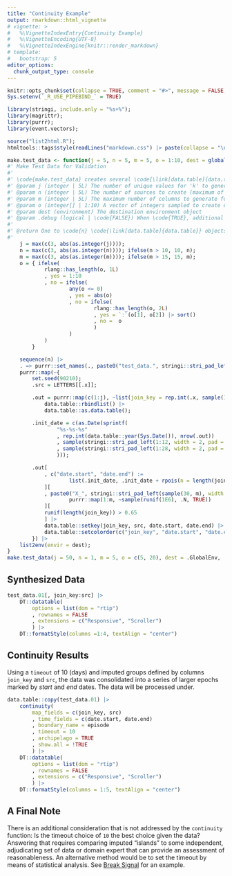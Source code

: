 ```yaml
---
title: "Continuity Example"
output: rmarkdown::html_vignette
# vignette: >
#   %\VignetteIndexEntry{Continuity Example}
#   %\VignetteEncoding{UTF-8}
#   %\VignetteIndexEngine{knitr::render_markdown}
# template:
#   bootstrap: 5
editor_options: 
  chunk_output_type: console
---
```


```r
knitr::opts_chunk$set(collapse = TRUE, comment = "#>", message = FALSE, warning=FALSE);
Sys.setenv(`_R_USE_PIPEBIND_` = TRUE)

library(stringi, include.only = "%s+%");
library(magrittr);
library(purrr);
library(event.vectors);

source("list2html.R");
htmltools::tags$style(readLines("markdown.css") |> paste(collapse = "\n")) |> htmltools::tagList();

make.test_data <- function(j = 5, n = 5, m = 5, o = 1:10, dest = globalenv(), .debug = FALSE){
#' Make Test Data for Validation
#'
#' \code{make.test_data} creates several \code{\link[data.table]{data.table}} objects to be used to validate the package functionality
#' @param j (integer | 5L) The number of unique values for 'k' to generate
#' @param n (integer | 5L) The number of sources to create (maximum of 10)
#' @param m (integer | 5L) The maximum number of columns to generate for each created object (maximum of 15): each column represents an attribute not related to time
#' @param o (integer[] | 1:10) A vector of integers sampled to create end dates from a randomly-generated start date
#' @param dest (environment) The destination environment object
#' @param .debug (logical | \code{FALSE}) When \code{TRUE}, additional debugging items are printed
#'
#' @return One to \code{n} \code{\link[data.table]{data.table}} objects prefixed as 'test_data'.
#'
	j = max(c(3, abs(as.integer(j))));
	n = max(c(3, abs(as.integer(n)))); ifelse(n > 10, 10, n);
	m = max(c(3, abs(as.integer(m)))); ifelse(m > 15, 15, m);
	o = { ifelse(
			rlang::has_length(o, 1L)
			, yes = 1:10
			, no = ifelse(
					any(o <= 0)
					, yes = abs(o)
					, no = ifelse(
							rlang::has_length(o, 2L)
							, yes = `:`(o[1], o[2]) |> sort()
							, no =  o
							)
					)
			)
		}

	sequence(n) |> 
	. => purrr::set_names(., paste0("test_data.", stringi::stri_pad_left(., width = 2, pad = "0"))) |>
	purrr::map(~{
		set.seed(90210);
		.src = LETTERS[[.x]];

		.out = purrr::map(c(1:j), ~list(join_key = rep.int(.x, sample(10:100, 1, TRUE)), src = .src)) |>
			data.table::rbindlist() |> 
			data.table::as.data.table();

		.init_date = c(as.Date(sprintf(
				"%s-%s-%s"
				, rep.int(data.table::year(Sys.Date()), nrow(.out))
				, sample(stringi::stri_pad_left(1:12, width = 2, pad = "0"), nrow(.out), TRUE)
				, sample(stringi::stri_pad_left(1:28, width = 2, pad = "0"), nrow(.out), TRUE)
				)));

		.out[
			, c("date.start", "date.end") := 
					list(.init_date, .init_date + rpois(n = length(join_key), lambda = sample(o, length(join_key), TRUE)))
			][
			, paste0("X_", stringi::stri_pad_left(sample(30, m), width = 2, pad = "0")) := 
					purrr::map(1:m, ~sample(runif(1E6), .N, TRUE))
			][
			runif(length(join_key)) > 0.65
			] |>
			data.table::setkey(join_key, src, date.start, date.end) |>
			data.table::setcolorder(c("join_key", "date.start", "date.end", "src"))
		}) |>
	list2env(envir = dest);
}
make.test_data(j = 50, n = 1, m = 5, o = c(5, 20), dest = .GlobalEnv, .debug = !TRUE);

```

## Synthesized Data 

```r
test_data.01[, join_key:src] |>
	DT::datatable(
		options = list(dom = "rtip")
		, rownames = FALSE
		, extensions = c("Responsive", "Scroller")
		) |>
	DT::formatStyle(columns =1:4, textAlign = "center")
```


## Continuity Results
Using a `timeout` of 10 (days) and imputed groups defined by columns `join_key` and `src`, the data was consolidated into a series of larger epochs marked by _start_ and _end_ dates. The data will be processed under.

```r
data.table::copy(test_data.01) |>
	continuity(
		map_fields = c(join_key, src)
		, time_fields = c(date.start, date.end)
		, boundary_name = episode
		, timeout = 10
		, archipelago = TRUE
		, show.all = !TRUE
		) |>
	DT::datatable(
		options = list(dom = "rtip")
		, rownames = FALSE
		, extensions = c("Responsive", "Scroller")
		) |>
	DT::formatStyle(columns = 1:5, textAlign = "center")
```

## A Final Note

There is an additional consideration that is not addressed by the `continuity` function: Is the timeout choice of `10` the best choice given the data?  Answering that requires comparing imputed "islands" to some independent, adjudicating set of data or domain expert that can provide an assessment of reasonableness.  An alternative method would be to set the timeout by means of statistical analysis.  See [Break Signal](Break-Signal.html) for an example.